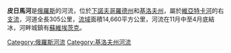 '''皮日馬河'''是[[俄羅斯|俄羅斯]]的河流，位於[[下諾夫哥羅德州|下諾夫哥羅德州]]和[[基洛夫州|基洛夫州]]，屬於[[維亞特卡河|維亞特卡河]]的右[[支流|支流]]，河道全長305公里，[[流域|流域]]面積14,660平方公里，河流在11月中至4月底結冰，河畔城鎮有[[蘇維埃茨克_(基洛夫州)|蘇維埃茨克]]。

[[Category:俄羅斯河流|Category:俄羅斯河流]]
[[Category:基洛夫州河流|Category:基洛夫州河流]]

{{俄羅斯地理小作品}}